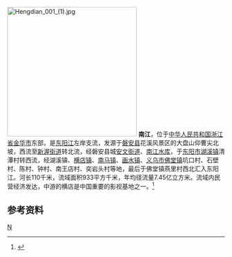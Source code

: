 {{Otheruses|南江|other=同名或類似名的其它條目描述}}
[[File:Hengdian_001_(1).jpg|300px]]
'''南江'''，位于[[中华人民共和国|中华人民共和国]][[浙江省|浙江省]][[金华市|金华市]]东部，是[[东阳江|东阳江]]左岸支流，发源于[[磐安县|磐安县]]花溪风景区的大盘山仰曹尖北坡，西流至[[新渥街道|新渥街道]]转北流，经磐安县城[[安文街道|安文街道]]、[[南江水库|南江水库]]，于[[东阳市|东阳市]][[湖溪镇|湖溪镇]]清潭村转西流，经湖溪镇、[[横店镇|横店镇]]、[[南马镇|南马镇]]、[[画水镇|画水镇]]、[[义乌市|义乌市]][[佛堂镇|佛堂镇]]坑口村、石壁村、陈村、钟村、南王店村、奕岩头村等地，最后于佛堂镇燕里村西北汇入东阳江。河长110千米，流域面积933平方千米，年均径流量7.45亿立方米。流域内民营经济发达，中游的横店是中国重要的影视基地之一。<ref name="中国河湖大典">{{cite book zh |author=《[[中国河湖大典|中国河湖大典]]》编纂委员会 |title=《中国河湖大典·东南诸河、台湾卷》 |format=M |edition=1 |location=北京 |publisher=中国水利水电出版社 |date=2014年12月 |pages=14页 |id= ISBN 978-7-5170-2765-2}}</ref>

==参考资料==
{{reflist}}
{{China-river-stub}}
[[Category:金华河流|N]]